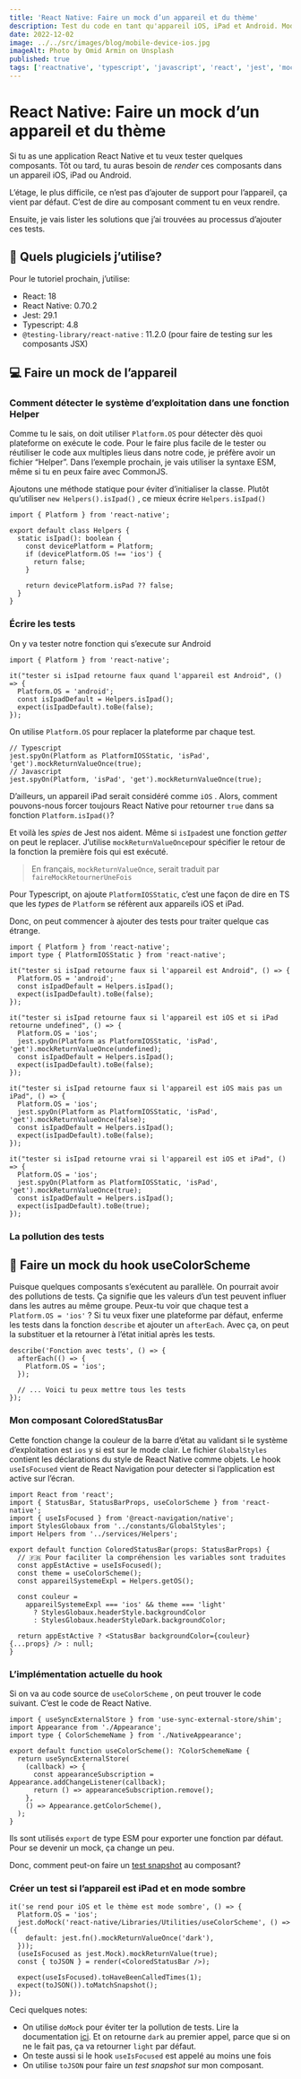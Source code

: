 ```yaml
---
title: 'React Native: Faire un mock d’un appareil et du thème'
description: Test du code en tant qu'appareil iOS, iPad et Android. Mode clair et mode sombre
date: 2022-12-02
image: ../../src/images/blog/mobile-device-ios.jpg
imageAlt: Photo by Omid Armin on Unsplash
published: true
tags: ['reactnative', 'typescript', 'javascript', 'react', 'jest', 'mock']
---
```


# React Native: Faire un mock d’un appareil et du thème

Si tu as une application React Native et tu veux tester quelques composants. Tôt ou tard, tu auras besoin de _render_ ces composants dans un appareil iOS, iPad ou Android.

L’étage, le plus difficile, ce n’est pas d’ajouter de support pour l’appareil, ça vient par défaut. C’est de dire au composant comment tu en veux rendre.

Ensuite, je vais lister les solutions que j’ai trouvées au processus d’ajouter ces tests.

## 🔨 Quels plugiciels j’utilise?

Pour le tutoriel prochain, j’utilise:

- React: 18
- React Native: 0.70.2
- Jest: 29.1
- Typescript: 4.8
- `@testing-library/react-native` : 11.2.0 (pour faire de testing sur les composants JSX)

## 💻 Faire un mock de l’appareil

### Comment détecter le système d’exploitation dans une fonction Helper

Comme tu le sais, on doit utiliser `Platform.OS` pour détecter dès quoi plateforme on exécute le code. Pour le faire plus facile de le tester ou réutiliser le code aux multiples lieus dans notre code, je préfère avoir un fichier “Helper”. Dans l’exemple prochain, je vais utiliser la syntaxe ESM, même si tu en peux faire avec CommonJS.

Ajoutons une méthode statique pour éviter d’initialiser la classe. Plutôt qu’utiliser `new Helpers().isIpad()` , ce mieux écrire `Helpers.isIpad()`

```tsx
import { Platform } from 'react-native';

export default class Helpers {
  static isIpad(): boolean {
    const devicePlatform = Platform;
    if (devicePlatform.OS !== 'ios') {
      return false;
    }

    return devicePlatform.isPad ?? false;
  }
}
```

### Écrire les tests

On y va tester notre fonction qui s’execute sur Android

```tsx
import { Platform } from 'react-native';

it("tester si isIpad retourne faux quand l'appareil est Android", () => {
  Platform.OS = 'android';
  const isIpadDefault = Helpers.isIpad();
  expect(isIpadDefault).toBe(false);
});
```

On utilise `Platform.OS` pour replacer la plateforme par chaque test.

```tsx
// Typescript
jest.spyOn(Platform as PlatformIOSStatic, 'isPad', 'get').mockReturnValueOnce(true);
// Javascript
jest.spyOn(Platform, 'isPad', 'get').mockReturnValueOnce(true);
```

D’ailleurs, un appareil iPad serait considéré comme `iOS` . Alors, comment pouvons-nous forcer toujours React Native pour retourner `true` dans sa fonction `Platform.isIpad()`?

Et voilà les _spies_ de Jest nos aident. Même si `isIpad`est une fonction _getter_ on peut le replacer. J’utilise `mockReturnValueOnce`pour spécifier le retour de la fonction la première fois qui est exécuté.

> En français, `mockReturnValueOnce`, serait traduit par `faireMockRetournerUneFois`

Pour Typescript, on ajoute `PlatformIOSStatic`, c’est une façon de dire en TS que les _types_ de `Platform` se réfèrent aux appareils iOS et iPad.

Donc, on peut commencer à ajouter des tests pour traiter quelque cas étrange.

```tsx
import { Platform } from 'react-native';
import type { PlatformIOSStatic } from 'react-native';

it("tester si isIpad retourne faux si l'appareil est Android", () => {
  Platform.OS = 'android';
  const isIpadDefault = Helpers.isIpad();
  expect(isIpadDefault).toBe(false);
});

it("tester si isIpad retourne faux si l'appareil est iOS et si iPad retourne undefined", () => {
  Platform.OS = 'ios';
  jest.spyOn(Platform as PlatformIOSStatic, 'isPad', 'get').mockReturnValueOnce(undefined);
  const isIpadDefault = Helpers.isIpad();
  expect(isIpadDefault).toBe(false);
});

it("tester si isIpad retourne faux si l'appareil est iOS mais pas un iPad", () => {
  Platform.OS = 'ios';
  jest.spyOn(Platform as PlatformIOSStatic, 'isPad', 'get').mockReturnValueOnce(false);
  const isIpadDefault = Helpers.isIpad();
  expect(isIpadDefault).toBe(false);
});

it("tester si isIpad retourne vrai si l'appareil est iOS et iPad", () => {
  Platform.OS = 'ios';
  jest.spyOn(Platform as PlatformIOSStatic, 'isPad', 'get').mockReturnValueOnce(true);
  const isIpadDefault = Helpers.isIpad();
  expect(isIpadDefault).toBe(true);
});
```

### La pollution des tests

## 🎨 Faire un mock du hook useColorScheme

Puisque quelques composants s’exécutent au parallèle. On pourrait avoir des pollutions de tests. Ça signifie que les valeurs d’un test peuvent influer dans les autres au même groupe. Peux-tu voir que chaque test a `Platform.OS = 'ios'` ? Si tu veux fixer une plateforme par défaut, enferme les tests dans la fonction `describe` et ajouter un `afterEach`. Avec ça, on peut la substituer et la retourner à l’état initial après les tests.

```tsx
describe('Fonction avec tests', () => {
  afterEach(() => {
    Platform.OS = 'ios';
  });

  // ... Voici tu peux mettre tous les tests
});
```

### Mon composant ColoredStatusBar

Cette fonction change la couleur de la barre d’état au validant si le système d’exploitation est `ios` y si est sur le mode clair. Le fichier `GlobalStyles` contient les déclarations du style de React Native comme objets. Le hook `useIsFocused` vient de React Navigation pour detecter si l’application est active sur l’écran.

```tsx
import React from 'react';
import { StatusBar, StatusBarProps, useColorScheme } from 'react-native';
import { useIsFocused } from '@react-navigation/native';
import StylesGlobaux from '../constants/GlobalStyles';
import Helpers from '../services/Helpers';

export default function ColoredStatusBar(props: StatusBarProps) {
  // 🇫🇷 Pour faciliter la compréhension les variables sont traduites
  const appEstActive = useIsFocused();
  const theme = useColorScheme();
  const appareilSystemeExpl = Helpers.getOS();

  const couleur =
    appareilSystemeExpl === 'ios' && theme === 'light'
      ? StylesGlobaux.headerStyle.backgroundColor
      : StylesGlobaux.headerStyleDark.backgroundColor;

  return appEstActive ? <StatusBar backgroundColor={couleur} {...props} /> : null;
}
```

### L’implémentation actuelle du hook

Si on va au code source de `useColorScheme` , on peut trouver le code suivant. C’est le code de React Native.

```tsx
import { useSyncExternalStore } from 'use-sync-external-store/shim';
import Appearance from './Appearance';
import type { ColorSchemeName } from './NativeAppearance';

export default function useColorScheme(): ?ColorSchemeName {
  return useSyncExternalStore(
    (callback) => {
      const appearanceSubscription = Appearance.addChangeListener(callback);
      return () => appearanceSubscription.remove();
    },
    () => Appearance.getColorScheme(),
  );
}
```

Ils sont utilisés `export` de type ESM pour exporter une fonction par défaut. Pour se devenir un mock, ça change un peu.

Donc, comment peut-on faire un [test snapshot](https://jestjs.io/docs/snapshot-testing) au composant?

### Créer un test si l’appareil est iPad et en mode sombre

```tsx
it('se rend pour iOS et le thème est mode sombre', () => {
  Platform.OS = 'ios';
  jest.doMock('react-native/Libraries/Utilities/useColorScheme', () => ({
    default: jest.fn().mockReturnValueOnce('dark'),
  }));
  (useIsFocused as jest.Mock).mockReturnValue(true);
  const { toJSON } = render(<ColoredStatusBar />);

  expect(useIsFocused).toHaveBeenCalledTimes(1);
  expect(toJSON()).toMatchSnapshot();
});
```

Ceci quelques notes:

- On utilise `doMock` pour éviter ter la pollution de tests. Lire la documentation [ici](https://jestjs.io/docs/jest-object#jestdomockmodulename-factory-options). Et on retourne `dark` au premier appel, parce que si on ne le fait pas, ça va retourner `light` par défaut.
- On teste aussi si le hook `useIsFocused` est appelé au moins une fois
- On utilise `toJSON` pour faire un _test snapshot_ sur mon composant.
